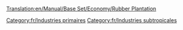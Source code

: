 [[Translation:en/Manual/Base Set/Economy/Rubber Plantation]]

{{fr/Industries|image=Rubberplantation.png
|nom=Plantation d'hévéas
|climats=[[fr/Manual/Climat#Subtropical|Subtropical]].
|accepte=Rien
|produit=[[fr/Manual/Base Set/Economy/Caoutchouc|Caoutchouc]]
|notes=Absent des autres [[fr/Manual/Climat|climats]]
}}

[[Category:fr/Industries primaires]]
[[Category:fr/Industries subtropicales]]